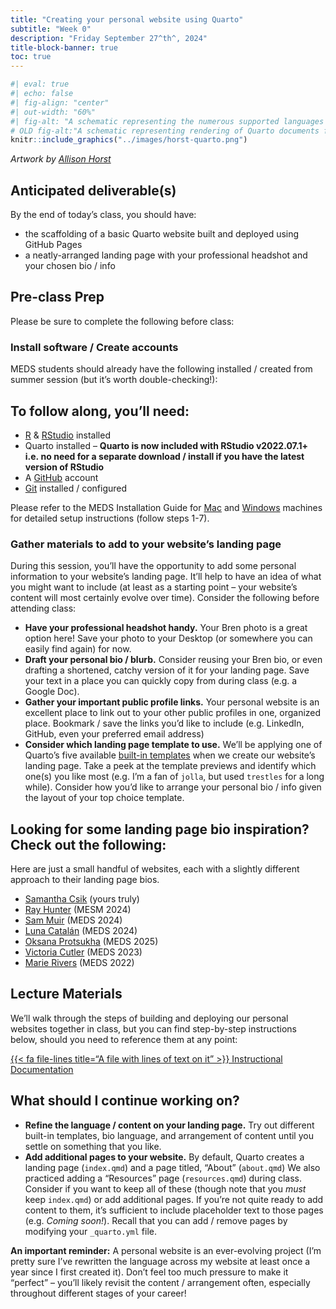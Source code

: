 ```yaml
---
title: "Creating your personal website using Quarto"
subtitle: "Week 0"
description: "Friday September 27^th^, 2024"
title-block-banner: true
toc: true
---
```


::: {.center-text}
```r
#| eval: true
#| echo: false
#| fig-align: "center"
#| out-width: "60%"
#| fig-alt: "A schematic representing the numerous supported languages (R, Python, Observable, Julia), which Quarto supports for writing a variety of file types (html, PDF, Word docs, and more)"
# OLD fig-alt:"A schematic representing rendering of Quarto documents from .qmd, to knitr or jupyter, to plain text markdown, then converted by pandoc into any number of output types including html, PDF, or Word document."
knitr::include_graphics("../images/horst-quarto.png")
```

::: {.center-text .body-text-s .gray-text}
*Artwork by [Allison Horst](https://allisonhorst.com/allison-horst)*
:::

:::

## Anticipated deliverable(s)

By the end of today's class, you should have:

- the scaffolding of a basic Quarto website built and deployed using GitHub Pages
- a neatly-arranged landing page with your professional headshot and your chosen bio / info

## Pre-class Prep

Please be sure to complete the following before class:

### Install software / Create accounts

MEDS students should already have the following installed / created from summer session (but it's worth double-checking!):

::: {.callout-note collapse=true icon=false}
## To follow along, you'll need:
- [R](https://cloud.r-project.org/) & [RStudio](https://posit.co/download/rstudio-desktop/#download) installed
- Quarto installed – **Quarto is now included with RStudio v2022.07.1+ i.e. no need for a separate download / install if you have the latest version of RStudio**
- A [GitHub](https://github.com/) account
- [Git](https://git-scm.com/) installed / configured

Please refer to the MEDS Installation Guide for [Mac](https://ucsb-meds.github.io/meds-install-mac.html) and [Windows](https://ucsb-meds.github.io/meds-install-windows.html) machines for detailed setup instructions (follow steps 1-7).
:::

### Gather materials to add to your website's landing page

During this session, you'll have the opportunity to add some personal information to your website's landing page. It'll help to have an idea of what you might want to include (at least as a starting point -- your website's content will most certainly evolve over time). Consider the following before attending class:

- [**Have your professional headshot handy.**]{.teal-text} Your Bren photo is a great option here! Save your photo to your Desktop (or somewhere you can easily find again) for now.
- [**Draft your personal bio / blurb.**]{.teal-text} Consider reusing your Bren bio, or even drafting a shortened, catchy version of it for your landing page. Save your text in a place you can quickly copy from during class (e.g. a Google Doc).
- [**Gather your important public profile links.**]{.teal-text} Your personal website is an excellent place to link out to your other public profiles in one, organized place. Bookmark / save the links you'd like to include (e.g. LinkedIn, GitHub, even your preferred email address)
- [**Consider which landing page template to use.**]{.teal-text} We'll be applying one of Quarto's five available [built-in templates](https://quarto.org/docs/websites/website-about.html#templates) when we create our website's landing page. Take a peek at the template previews and identify which one(s) you like most (e.g. I'm a fan of `jolla`, but used `trestles` for a long while). Consider how you'd like to arrange your personal bio / info given the layout of your top choice template.

::: {.callout-tip collapse=true icon=false}
## Looking for some landing page bio inspiration? Check out the following:
Here are just a small handful of websites, each with a slightly different approach to their landing page bios.

- [Samantha Csik](https://samanthacsik.github.io/) (yours truly)
- [Ray Hunter](https://ramhunte.github.io/) (MESM 2024)
- [Sam Muir](https://shmuir.github.io/) (MEDS 2024)
- [Luna Catalán](https://lunacatalan.github.io/) (MEDS 2024)
- [Oksana Protsukha](https://oksanaprotsukha.github.io/portfolio/) (MEDS 2025)
- [Victoria Cutler](https://victoriacutler.github.io/) (MEDS 2023)
- [Marie Rivers](https://marierivers.github.io/) (MEDS 2022)
:::

## Lecture Materials

We'll walk through the steps of building and deploying our personal websites together in class, but you can find step-by-step instructions below, should you need to reference them at any point:

::: {.center-text}
[{{< fa file-lines title="A file with lines of text on it" >}} Instructional Documentation](https://ucsb-meds.github.io/creating-quarto-websites/){.btn role="button" target="_blank"} 
:::

## What should I continue working on?

- **Refine the language / content on your landing page.** Try out different built-in templates, bio language, and arrangement of content until you settle on something that you like.
- **Add additional pages to your website.** By default, Quarto creates a landing page (`index.qmd`) and a page titled, "About" (`about.qmd`) We also practiced adding a "Resources" page (`resources.qmd`) during class. Consider if you want to keep all of these (though note that you *must* keep `index.qmd`) or add additional pages. If you're not quite ready to add content to them, it's sufficient to include placeholder text to those pages (e.g. *Coming soon!*). Recall that you can add / remove pages by modifying your `_quarto.yml` file.

**An important reminder:** A personal website is an ever-evolving project (I'm pretty sure I've rewritten the language across my website at least once a year since I first created it). Don't feel too much pressure to make it "perfect" -- you'll likely revisit the content / arrangement often, especially throughout different stages of your career!

